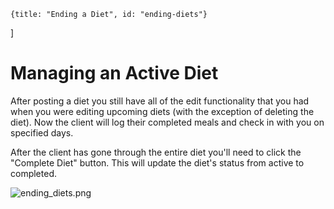 


    {title: "Ending a Diet", id: "ending-diets"}
]

# Managing an Active Diet

After posting a diet you still have all of the edit functionality that you had
when you were editing upcoming diets (with the exception of deleting the diet).
Now the client will log their completed meals and check in with you on specified
days. 

<EndingDiets />

After the client has gone through the entire diet you'll need to click the 
"Complete Diet" button. This will update the diet's status from active to
completed.

<div className="px-3">
    <Image 
        src={ending_diets}
        alt="ending_diets.png"
        className="rounded-2xl"
    />
</div>
